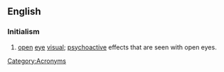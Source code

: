 == English ==
===Initialism===
{{infl|en|Initialism}}
#[[open]] [[eye]] [[visual]]; [[psychoactive]] effects that are seen with open eyes.

[[Category:Acronyms]]